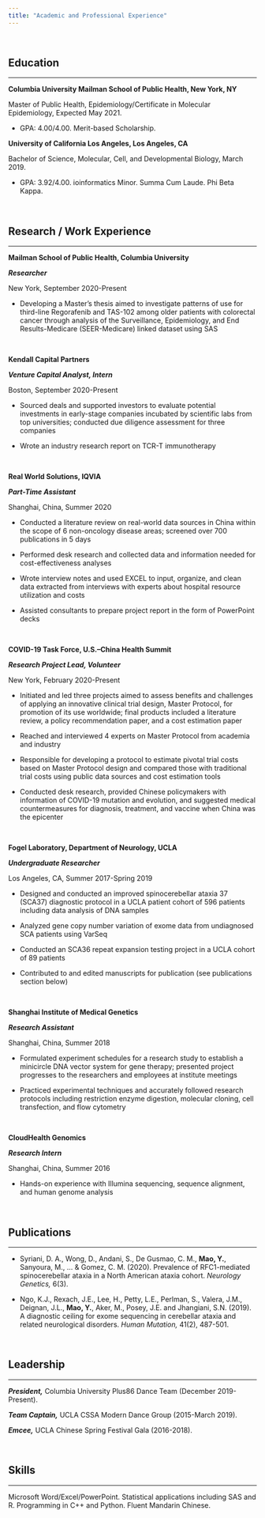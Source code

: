 ```yaml
---
title: "Academic and Professional Experience"
---
```


\

## Education

***

**Columbia University Mailman School of Public Health, New York, NY**

Master of Public Health, Epidemiology/Certificate in Molecular Epidemiology, Expected May 2021.

* GPA: 4.00/4.00. Merit-based Scholarship.


**University of California Los Angeles, Los Angeles, CA**

Bachelor of Science, Molecular, Cell, and Developmental Biology, March 2019.	 

* GPA: 3.92/4.00. ioinformatics Minor. Summa Cum Laude. Phi Beta Kappa.

\

## Research / Work Experience

***

**Mailman School of Public Health, Columbia University**			

**_Researcher_**

New York, September 2020-Present

* Developing a Master’s thesis aimed to investigate patterns of use for third-line Regorafenib and TAS-102 among older patients with colorectal cancer through analysis of the Surveillance, Epidemiology, and End Results-Medicare (SEER-Medicare) linked dataset using SAS

\

**Kendall Capital Partners**

**_Venture Capital Analyst, Intern_**

Boston, September 2020-Present

* Sourced deals and supported investors to evaluate potential investments in early-stage companies incubated by scientific labs from top universities; conducted due diligence assessment for three companies

* Wrote an industry research report on TCR-T immunotherapy

\

**Real World Solutions, IQVIA**

**_Part-Time Assistant_**

Shanghai, China, Summer 2020

*	Conducted a literature review on real-world data sources in China within the scope of 6 non-oncology disease areas; screened over 700 publications in 5 days

*	Performed desk research and collected data and information needed for cost-effectiveness analyses

*	Wrote interview notes and used EXCEL to input, organize, and clean data extracted from interviews with experts about hospital resource utilization and costs

*	Assisted consultants to prepare project report in the form of PowerPoint decks

\

**COVID-19 Task Force, U.S.–China Health Summit**	 

**_Research Project Lead, Volunteer_**

New York, February 2020-Present

*	Initiated and led three projects aimed to assess benefits and challenges of applying an innovative clinical trial design, Master Protocol, for promotion of its use worldwide; final products included a literature review, a policy recommendation paper, and a cost estimation paper

*	Reached and interviewed 4 experts on Master Protocol from academia and industry

*	Responsible for developing a protocol to estimate pivotal trial costs based on Master Protocol design and compared those with traditional trial costs using public data sources and cost estimation tools

*	Conducted desk research, provided Chinese policymakers with information of COVID-19 mutation and evolution, and suggested medical countermeasures for diagnosis, treatment, and vaccine when China was the epicenter

\

**Fogel Laboratory, Department of Neurology, UCLA**                             

**_Undergraduate Researcher_**	

Los Angeles, CA, Summer 2017-Spring 2019

*	Designed and conducted an improved spinocerebellar ataxia 37 (SCA37) diagnostic protocol in a UCLA patient cohort of 596 patients including data analysis of DNA samples

*	Analyzed gene copy number variation of exome data from undiagnosed SCA patients using VarSeq

*	Conducted an SCA36 repeat expansion testing project in a UCLA cohort of 89 patients

*	Contributed to and edited manuscripts for publication (see publications section below)

\

**Shanghai Institute of Medical Genetics**

**_Research Assistant_**

Shanghai, China, Summer 2018

*	Formulated experiment schedules for a research study to establish a minicircle DNA vector system for gene therapy; presented project progresses to the researchers and employees at institute meetings

*	Practiced experimental techniques and accurately followed research protocols including restriction enzyme digestion, molecular cloning, cell transfection, and flow cytometry

\

**CloudHealth Genomics**          

**_Research Intern_**

Shanghai, China, Summer 2016

*	Hands-on experience with Illumina sequencing, sequence alignment, and human genome analysis

\

## Publications

***

* Syriani, D. A., Wong, D., Andani, S., De Gusmao, C. M., **Mao, Y.**, Sanyoura, M., ... & Gomez, C. M. (2020). Prevalence of RFC1-mediated spinocerebellar ataxia in a North American ataxia cohort. _Neurology Genetics,_ 6(3).

*	Ngo, K.J., Rexach, J.E., Lee, H., Petty, L.E., Perlman, S., Valera, J.M., Deignan, J.L., **Mao, Y.**, Aker, M., Posey, J.E. and Jhangiani, S.N. (2019). A diagnostic ceiling for exome sequencing in cerebellar ataxia and related neurological disorders. _Human Mutation,_ 41(2), 487-501.

\

## Leadership

***

**_President,_** Columbia University Plus86 Dance Team (December 2019-Present). 

**_Team Captain,_** UCLA CSSA Modern Dance Group (2015-March 2019). 

**_Emcee,_** UCLA Chinese Spring Festival Gala (2016-2018).
                                                            
\

## Skills

***

Microsoft Word/Excel/PowerPoint. Statistical applications including SAS and R. Programming in C++ and Python. Fluent Mandarin Chinese.

